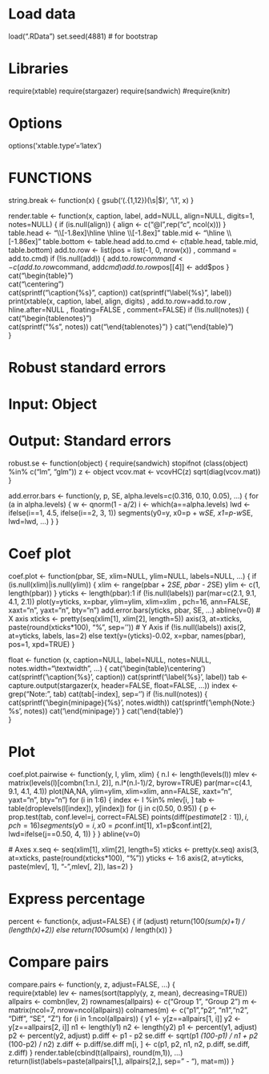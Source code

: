 
# Load data ###################################################
load(".RData")
set.seed(4881) # for bootstrap

# Libraries ###################################################
require(xtable)
require(stargazer)
require(sandwich)
#require(knitr)

# Options ###################################################
options('xtable.type'='latex')

# FUNCTIONS ###################################################
string.break <- function(x) {
  gsub('(.{1,12})(\\s|$)', '\\1\n', x)
}

render.table <- function(x, caption, label, add=NULL, align=NULL, digits=1, notes=NULL) {
  if (is.null(align)) {
    align <- c("@{}l",rep("c", ncol(x)))
  }
  table.head <- "\\\\[-1.8ex]\\hline \\hline \\\\[-1.8ex]\n"
  table.mid <- "\\hline \\\\[-1.86ex]\n"
  table.bottom <- table.head
  add.to.cmd <- c(table.head, table.mid, table.bottom)
  add.to.row <- list(pos = list(-1, 0, nrow(x))
                , command = add.to.cmd)
  if (!is.null(add)) {
    add.to.row$command  <- c(add.to.row$command, add$cmd)
    add.to.row$pos[[4]] <- add$pos
  }
  cat("\\begin{table}\n")         
  cat("\\centering\n")                  
  cat(sprintf("\\caption{%s}\n", caption))
  cat(sprintf("\\label{%s}\n", label))
  print(xtable(x, caption, label, align, digits)
      , add.to.row=add.to.row
      , hline.after=NULL
      , floating=FALSE
      , comment=FALSE)
  if (!is.null(notes)) {
    cat("\\begin{tablenotes}\n")                  
    cat(sprintf("%s\n", notes))
    cat("\\end{tablenotes}\n")
  }
  cat("\\end{table}\n")   
}               


# Robust standard errors
# Input: Object
# Output: Standard errors
robust.se <- function(object) {
  require(sandwich)
  stopifnot (class(object) %in% c("lm", "glm"))
  z <- object
  vcov.mat <- vcovHC(z)
  sqrt(diag(vcov.mat))
}


add.error.bars <- function(y, p, SE, alpha.levels=c(0.316, 0.10, 0.05), ...) {
    for (a in alpha.levels) {
      w <- qnorm(1 - a/2)
      i <- which(a==alpha.levels)
      lwd <- ifelse(i==1, 4.5, ifelse(i==2, 3, 1))
      segments(y0=y, x0=p + w*SE, x1=p-w*SE, lwd=lwd, ...)
    }
}

# Coef plot
coef.plot <- function(pbar, SE, xlim=NULL, ylim=NULL, labels=NULL, ...) {
  if (is.null(xlim)|is.null(ylim)) { 
    xlim <- range(pbar + 2*SE, pbar - 2*SE)
    ylim <- c(1, length(pbar))
  }
  yticks <- length(pbar):1
  if (!is.null(labels)) par(mar=c(2.1, 9.1, 4.1, 2.1))
  plot(y=yticks, x=pbar, ylim=ylim, xlim=xlim
    , pch=16, ann=FALSE, xaxt="n", yaxt="n", bty="n")
  add.error.bars(yticks, pbar, SE, ...)
  abline(v=0)
  # X axis
  xticks <- pretty(seq(xlim[1], xlim[2], length=5))
  axis(3, at=xticks, paste(round(xticks*100), "%", sep=''))
  # Y Axis
  if (!is.null(labels)) axis(2, at=yticks, labels, las=2)
  else text(y=(yticks)-0.02, x=pbar, names(pbar), pos=1, xpd=TRUE)
}


float <- function (x, caption=NULL, label=NULL, notes=NULL, notes.width="\\textwidth", ...) {
  cat('\\begin{table}\n\\centering\n')  
  cat(sprintf('\\caption{%s}', caption))
  cat(sprintf('\\label{%s}', label))
  tab <- capture.output(stargazer(x, header=FALSE, float=FALSE, ...))
  index <- grep("Note:", tab)
  cat(tab[-index], sep='\n')
  if (!is.null(notes)) {
    cat(sprintf('\\begin{minipage}{%s}\n', notes.width))
    cat(sprintf('\\emph{Note:} %s\n', notes))
    cat('\\end{minipage}')
  }
  cat('\\end{table}\n')  
}


# Plot 
coef.plot.pairwise <- function(y, l, ylim, xlim) {
  n.l <- length(levels(l))
  mlev <- matrix(levels(l)[combn(1:n.l, 2)], n.l*(n.l-1)/2, byrow=TRUE)
  par(mar=c(4.1, 9.1, 4.1, 4.1))
  plot(NA,NA, ylim=ylim, xlim=xlim, ann=FALSE, xaxt="n", yaxt="n", bty="n")
  for (i in 1:6) {
    index <- l %in% mlev[i, ]
    tab <- table(droplevels(l[index]), y[index])
    for (j in c(0.50, 0.95)) { 
      p <- prop.test(tab, conf.level=j, correct=FALSE)
      points(diff(p$estimate[2:1]), i, pch=16)
      segments(y0=i, x0=p$conf.int[1], x1=p$conf.int[2], lwd=ifelse(j==0.50, 4, 1))
    }
  }
  abline(v=0)
  
  # Axes
  x.seq <- seq(xlim[1], xlim[2], length=5)
  xticks <- pretty(x.seq)
  axis(3, at=xticks, paste(round(xticks*100), "%"))
  yticks <- 1:6
  axis(2, at=yticks, paste(mlev[, 1], "-",mlev[, 2]), las=2)
}


# Express percentage
percent <- function(x, adjust=FALSE) {
  if (adjust) return(100*(sum(x)+1) / (length(x)+2))
  else return(100*sum(x) / length(x))
}

# Compare pairs
compare.pairs <- function(y, z, adjust=FALSE, ...) {  
  require(xtable)
  lev <- names(sort(tapply(y, z, mean), decreasing=TRUE))
  allpairs <- combn(lev, 2)
  rownames(allpairs) <- c("Group 1", "Group 2")
  m <- matrix(ncol=7, nrow=ncol(allpairs))
  colnames(m) <- c("p1","p2", "n1","n2", "Diff", "SE", "Z")
  for (i in 1:ncol(allpairs)) {
      y1 <- y[z==allpairs[1, i]]
      y2 <- y[z==allpairs[2, i]]
      n1 <- length(y1)
      n2 <- length(y2)
      p1 <- percent(y1, adjust)
      p2 <- percent(y2, adjust)
      p.diff <- p1 - p2
      se.diff <- sqrt(p1 *(100-p1) / n1 +  p2 *(100-p2) / n2)
      z.diff <- p.diff/se.diff
      m[i, ] <- c(p1, p2, n1, n2, p.diff, se.diff, z.diff)
  }
  render.table(cbind(t(allpairs), round(m,1)), ...)
  return(list(labels=paste(allpairs[1,], allpairs[2,], sep=" - "), mat=m))
}
